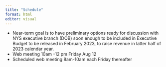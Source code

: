 ```yaml
---
title: "Schedule"
format: html
editor: visual
---
```


*   Near-term goal is to have preliminary options ready for discussion with NYS executive branch (DOB) soon enough to be included in Executive Budget to be released in February 2023, to raise revenue in latter half of 2023 calendar year.
*   Web meeting 10am -12 pm Friday Aug 12
*   Scheduled web meeting 8am-10am each Friday thereafter

